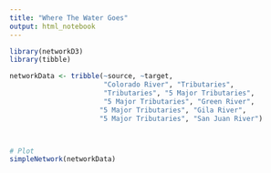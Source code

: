 ```yaml
---
title: "Where The Water Goes"
output: html_notebook
---
```



```r
library(networkD3)
library(tibble)


```

```r
networkData <- tribble(~source, ~target,
                       "Colorado River", "Tributaries",
                       "Tributaries", "5 Major Tributaries",
                       "5 Major Tributaries", "Green River",
                      "5 Major Tributaries", "Gila River",
                      "5 Major Tributaries", "San Juan River")



# Plot
simpleNetwork(networkData)

```
